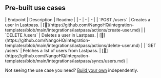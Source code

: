 
## Pre-built use cases

<AccordionGroup>


<Accordion title="Users">
| Endpoint | Description | Readme |
| - | - | - |
| `POST /users` | Creates a user in Lastpass. | [🔗](https://github.com/NangoHQ/integration-templates/blob/main/integrations/lastpass/actions/create-user.md) |
| `DELETE /users` | Deletes a user in Lastpass. | [🔗](https://github.com/NangoHQ/integration-templates/blob/main/integrations/lastpass/actions/delete-user.md) |
| `GET /users` | Fetches a list of users from Lastpass. | [🔗](https://github.com/NangoHQ/integration-templates/blob/main/integrations/lastpass/syncs/users.md) |
</Accordion>

</AccordionGroup>

<Tip>Not seeing the use case you need? [Build your own](https://docs.nango.dev/guides/customize/setup) independently.</Tip>
